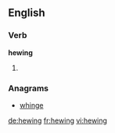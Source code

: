 ==English==

===Verb===
'''hewing'''
# {{present participle of|hew}}

===Anagrams===
* [[whinge#English|whinge]]

[[de:hewing]]
[[fr:hewing]]
[[vi:hewing]]